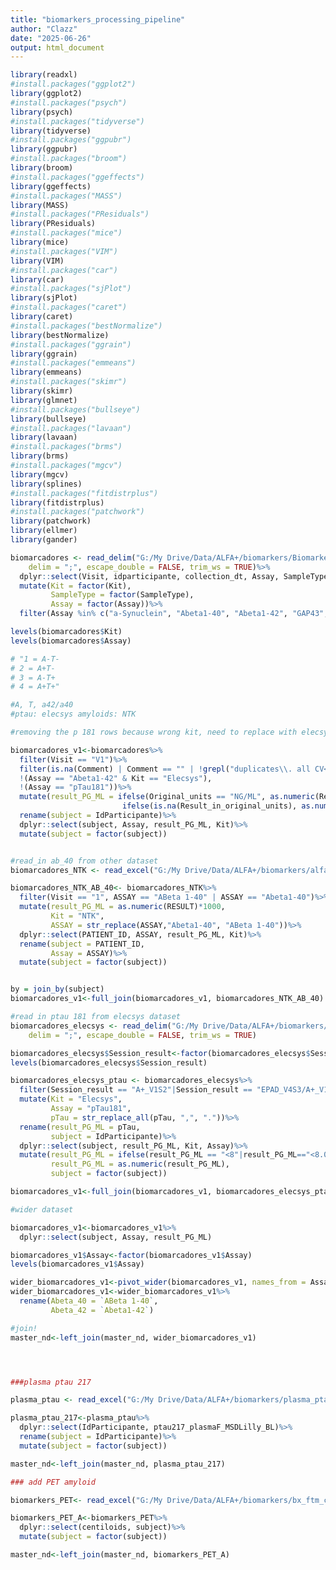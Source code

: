 ```yaml
---
title: "biomarkers_processing_pipeline"
author: "Clazz"
date: "2025-06-26"
output: html_document
---
```


```r
library(readxl)
#install.packages("ggplot2")
library(ggplot2)
#install.packages("psych")
library(psych)
#install.packages("tidyverse")
library(tidyverse)
#install.packages("ggpubr")
library(ggpubr)
#install.packages("broom")
library(broom)
#install.packages("ggeffects")
library(ggeffects)
#install.packages("MASS")
library(MASS)
#install.packages("PResiduals")
library(PResiduals)
#install.packages("mice")
library(mice)
#install.packages("VIM")
library(VIM)
#install.packages("car")
library(car)
#install.packages("sjPlot")
library(sjPlot)
#install.packages("caret")
library(caret)
#install.packages("bestNormalize")
library(bestNormalize)
#install.packages("ggrain")
library(ggrain)
#install.packages("emmeans")
library(emmeans)
#install.packages("skimr")
library(skimr)
library(glmnet)
#install.packages("bullseye")
library(bullseye)
#install.packages("lavaan")
library(lavaan)
#install.packages("brms")
library(brms)
#install.packages("mgcv")
library(mgcv)
library(splines)
#install.packages("fitdistrplus")
library(fitdistrplus)
#install.packages("patchwork")
library(patchwork)
library(ellmer)
library(gander)
```



```r

biomarcadores <- read_delim("G:/My Drive/Data/ALFA+/biomarkers/Biomarkers_Alfa_Cohort__Biomarkers_alfa_cohort_20241220142704(in).csv", 
    delim = ";", escape_double = FALSE, trim_ws = TRUE)%>%
  dplyr::select(Visit, idparticipante, collection_dt, Assay, SampleType, Result, Kit)%>%
  mutate(Kit = factor(Kit),
         SampleType = factor(SampleType),
         Assay = factor(Assay))%>%
  filter(Assay %in% c("a-Synuclein", "Abeta1-40", "Abeta1-42", "GAP43", "IL-6", "Neurogranin", "NFL", "pTau181", "pTau217", "sICAM1", "SNAP25", "sTREM2", "sVCAM1"))

levels(biomarcadores$Kit)
levels(biomarcadores$Assay)
```


```r
# "1 = A-T-
# 2 = A+T-
# 3 = A-T+
# 4 = A+T+"

#A, T, a42/a40
#ptau: elecsys amyloids: NTK

#removing the p 181 rows because wrong kit, need to replace with elecsys dataset

biomarcadores_v1<-biomarcadores%>%
  filter(Visit == "V1")%>%
  filter(is.na(Comment) | Comment == "" | !grepl("duplicates\\. all CV<20%\\. non-corrected values \\(do not use for analysis\\)", Comment),
  !(Assay == "Abeta1-42" & Kit == "Elecsys"),
  !(Assay == "pTau181"))%>%
  mutate(result_PG_ML = ifelse(Original_units == "NG/ML", as.numeric(Result_in_original_units)*1000, 
                         ifelse(is.na(Result_in_original_units), as.numeric(ResultRecalc), as.numeric(Result_in_original_units))))%>%
  rename(subject = IdParticipante)%>%
  dplyr::select(subject, Assay, result_PG_ML, Kit)%>%
  mutate(subject = factor(subject))


#read_in ab_40 from other dataset
biomarcadores_NTK <- read_excel("G:/My Drive/Data/ALFA+/biomarkers/alfa_NTK_Biomarkers.xlsx")

biomarcadores_NTK_AB_40<- biomarcadores_NTK%>%
  filter(Visit == "1", ASSAY == "ABeta 1-40" | ASSAY == "Abeta1-40")%>%
  mutate(result_PG_ML = as.numeric(RESULT)*1000,
         Kit = "NTK",
         ASSAY = str_replace(ASSAY,"Abeta1-40", "ABeta 1-40"))%>%
  dplyr::select(PATIENT_ID, ASSAY, result_PG_ML, Kit)%>%
  rename(subject = PATIENT_ID, 
         Assay = ASSAY)%>%
  mutate(subject = factor(subject))


by = join_by(subject)
biomarcadores_v1<-full_join(biomarcadores_v1, biomarcadores_NTK_AB_40)

#read in ptau 181 from elecsys dataset
biomarcadores_elecsys <- read_delim("G:/My Drive/Data/ALFA+/biomarkers/Elecsys_Roche_Comercial_Kit_ptau_181.csv", 
    delim = ";", escape_double = FALSE, trim_ws = TRUE)

biomarcadores_elecsys$Session_result<-factor(biomarcadores_elecsys$Session_result)
levels(biomarcadores_elecsys$Session_result)

biomarcadores_elecsys_ptau <- biomarcadores_elecsys%>%
  filter(Session_result == "A+_V1S2"|Session_result == "EPAD_V4S3/A+_V1S2"|Session_result == "A+V1S2/EPAD_V3S3"| Session_result == "EPAD_V1S3/A+_V1S2"| Session_result == "A+V1S2")%>%
  mutate(Kit = "Elecsys",
         Assay = "pTau181",
         pTau = str_replace_all(pTau, ",", "."))%>%
  rename(result_PG_ML = pTau,
         subject = IdParticipante)%>%
  dplyr::select(subject, result_PG_ML, Kit, Assay)%>%
  mutate(result_PG_ML = ifelse(result_PG_ML == "<8"|result_PG_ML=="<8.00", "7.9", result_PG_ML),
         result_PG_ML = as.numeric(result_PG_ML),
         subject = factor(subject))

biomarcadores_v1<-full_join(biomarcadores_v1, biomarcadores_elecsys_ptau)

#wider dataset

biomarcadores_v1<-biomarcadores_v1%>%
  dplyr::select(subject, Assay, result_PG_ML)

biomarcadores_v1$Assay<-factor(biomarcadores_v1$Assay)
levels(biomarcadores_v1$Assay)

wider_biomarcadores_v1<-pivot_wider(biomarcadores_v1, names_from = Assay, values_from = result_PG_ML)
wider_biomarcadores_v1<-wider_biomarcadores_v1%>%
  rename(Abeta_40 = `ABeta 1-40`,
         Abeta_42 = `Abeta1-42`)

#join!
master_nd<-left_join(master_nd, wider_biomarcadores_v1)




###plasma ptau 217

plasma_ptau <- read_excel("G:/My Drive/Data/ALFA+/biomarkers/plasma_ptau_217.xlsx")

plasma_ptau_217<-plasma_ptau%>%
  dplyr::select(IdParticipante, ptau217_plasmaF_MSDLilly_BL)%>%
  rename(subject = IdParticipante)%>%
  mutate(subject = factor(subject))

master_nd<-left_join(master_nd, plasma_ptau_217)

### add PET amyloid 

biomarkers_PET<- read_excel("G:/My Drive/Data/ALFA+/biomarkers/bx_ftm_centiloids_ALFA_PET_FTM_20210421_20250319_141859.xlsx")

biomarkers_PET_A<-biomarkers_PET%>%
  dplyr::select(centiloids, subject)%>%
  mutate(subject = factor(subject))

master_nd<-left_join(master_nd, biomarkers_PET_A)

```